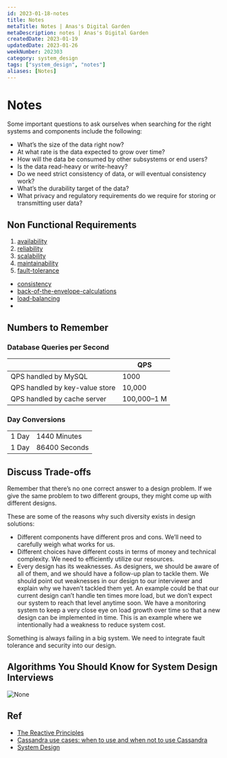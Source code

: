 ```yaml
---
id: 2023-01-18-notes
title: Notes
metaTitle: Notes | Anas's Digital Garden
metaDescription: notes | Anas's Digital Garden
createdDate: 2023-01-19
updatedDate: 2023-01-26
weekNumber: 202303
category: system_design
tags: ["system_design", "notes"]
aliases: [Notes]
---
```


# Notes

Some important questions to ask ourselves when searching for the right systems and components include the following:

- What’s the size of the data right now?
- At what rate is the data expected to grow over time?
- How will the data be consumed by other subsystems or end users?
- Is the data read-heavy or write-heavy?
- Do we need strict consistency of data, or will eventual consistency work?
- What’s the durability target of the data?
- What privacy and regulatory requirements do we require for storing or transmitting user data?

## Non Functional Requirements

1. [availability](non-functional-system-characteristics/availability.md)
2. [reliability](non-functional-system-characteristics/reliability.md)
3. [scalability](non-functional-system-characteristics/scalability.md)
4. [maintainability](non-functional-system-characteristics/maintainability.md)
5. [fault-tolerance](non-functional-system-characteristics/fault-tolerance.md)

- [consistency](consistency.md)
- [back-of-the-envelope-calculations](back-of-the-envelope-calculations.md)
- [load-balancing](load-balancing.md)
- 

## Numbers to Remember

### Database Queries per Second

|                                | QPS         |
| ------------------------------ | ----------- |
| QPS handled by MySQL           | 1000        |
| QPS handled by key-value store | 10,000      |
| QPS handled by cache server    | 100,000–1 M |

### Day Conversions

|       |               |
| ----- | ------------- |
| 1 Day | 1440 Minutes  |
| 1 Day | 86400 Seconds |

## Discuss Trade-offs

Remember that there’s no one correct answer to a design problem. If we give the same problem to two different groups, they might come up with different designs.

These are some of the reasons why such diversity exists in design solutions:

- Different components have different pros and cons. We’ll need to carefully weigh what works for us.
- Different choices have different costs in terms of money and technical complexity. We need to efficiently utilize our resources.
- Every design has its weaknesses. As designers, we should be aware of all of them, and we should have a follow-up plan to tackle them.
We should point out weaknesses in our design to our interviewer and explain why we haven’t tackled them yet. An example could be that our current design can’t handle ten times more load, but we don’t expect our system to reach that level anytime soon. We have a monitoring system to keep a very close eye on load growth over time so that a new design can be implemented in time. This is an example where we intentionally had a weakness to reduce system cost.

Something is always failing in a big system. We need to integrate fault tolerance and security into our design.

## Algorithms You Should Know for System Design Interviews

![None](attachements/system-design-algorithms.jpeg)

## Ref

- [The Reactive Principles](https://principles.reactive.foundation/principles/index.html)
- [Cassandra use cases: when to use and when not to use Cassandra](https://blog.pythian.com/cassandra-use-cases/)
- [System Design](https://www.karanpratapsingh.com/courses/system-design)
